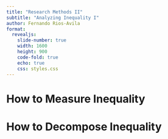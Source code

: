 ```yaml
---
title: "Research Methods II"
subtitle: "Analyzing Inequality I"
author: Fernando Rios-Avila
format: 
  revealjs: 
    slide-number: true
    width: 1600
    height: 900
    code-fold: true
    echo: true
    css: styles.css 
---
```


# How to Measure Inequality

# How to Decompose Inequality

